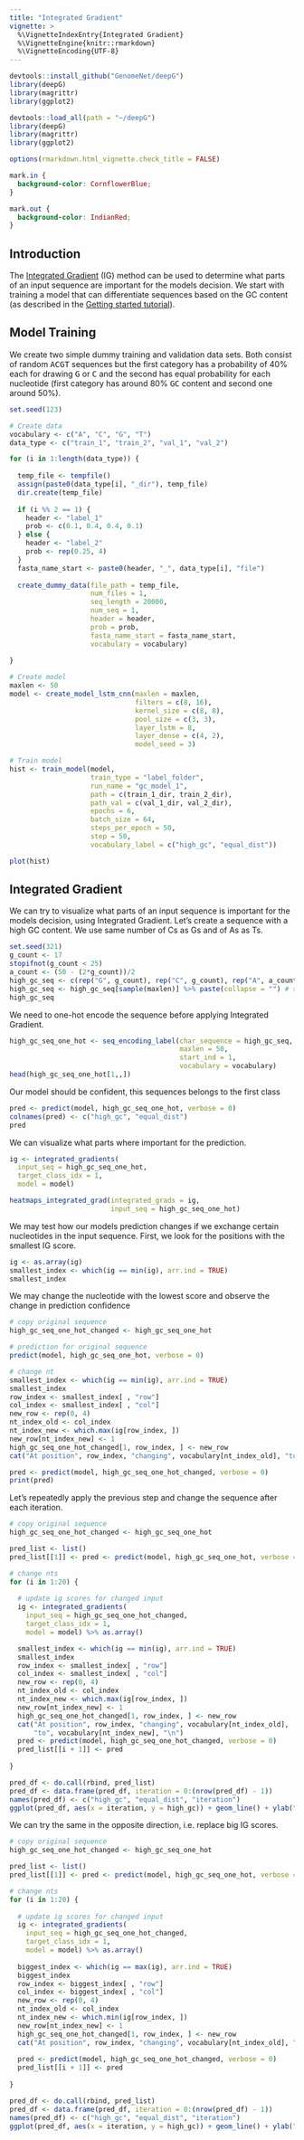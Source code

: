 ```yaml
---
title: "Integrated Gradient"
vignette: >
  %\VignetteIndexEntry{Integrated Gradient}
  %\VignetteEngine{knitr::rmarkdown}
  %\VignetteEncoding{UTF-8}
---
```


```r
devtools::install_github("GenomeNet/deepG")
library(deepG)
library(magrittr)
library(ggplot2)
```

```r
devtools::load_all(path = "~/deepG")
library(deepG)
library(magrittr)
library(ggplot2)
```
```r
options(rmarkdown.html_vignette.check_title = FALSE)
```

```css
mark.in {
  background-color: CornflowerBlue;
}

mark.out {
  background-color: IndianRed;
}

```

## Introduction 

The  <a href="https://arxiv.org/abs/1703.01365">Integrated Gradient</a> (IG) method can be used to determine what parts of an input sequence are important for the models decision.
We start with training a model that can differentiate sequences based on the GC content 
(as described in the <a href="getting_started.html">Getting started tutorial</a>). 


## Model Training

We create two simple dummy training and validation data sets. Both consist of random <tt>ACGT</tt> sequences but the first category has 
a probability of 40% each for drawing <tt>G</tt> or <tt>C</tt> and the second has equal probability for each nucleotide (first category has around 80% <tt>GC</tt> content and second one around 50%).   

```r
set.seed(123)

# Create data 
vocabulary <- c("A", "C", "G", "T")
data_type <- c("train_1", "train_2", "val_1", "val_2")

for (i in 1:length(data_type)) {
  
  temp_file <- tempfile()
  assign(paste0(data_type[i], "_dir"), temp_file)
  dir.create(temp_file)
  
  if (i %% 2 == 1) {
    header <- "label_1"
    prob <- c(0.1, 0.4, 0.4, 0.1)
  } else {
    header <- "label_2"
    prob <- rep(0.25, 4)
  }
  fasta_name_start <- paste0(header, "_", data_type[i], "file")
  
  create_dummy_data(file_path = temp_file,
                    num_files = 1,
                    seq_length = 20000, 
                    num_seq = 1,
                    header = header,
                    prob = prob,
                    fasta_name_start = fasta_name_start,
                    vocabulary = vocabulary)
  
}

# Create model
maxlen <- 50
model <- create_model_lstm_cnn(maxlen = maxlen,
                               filters = c(8, 16),
                               kernel_size = c(8, 8),
                               pool_size = c(3, 3),
                               layer_lstm = 8,
                               layer_dense = c(4, 2),
                               model_seed = 3)

# Train model
hist <- train_model(model,
                    train_type = "label_folder",
                    run_name = "gc_model_1",
                    path = c(train_1_dir, train_2_dir),
                    path_val = c(val_1_dir, val_2_dir),
                    epochs = 6, 
                    batch_size = 64,
                    steps_per_epoch = 50, 
                    step = 50, 
                    vocabulary_label = c("high_gc", "equal_dist"))

plot(hist)
```


## Integrated Gradient

We can try to visualize what parts of an input sequence is important for the models decision, using Integrated Gradient.
Let's create a sequence with a high GC content. We use same number of Cs as Gs and of As as Ts.

```r
set.seed(321)
g_count <- 17
stopifnot(g_count < 25)
a_count <- (50 - (2*g_count))/2  
high_gc_seq <- c(rep("G", g_count), rep("C", g_count), rep("A", a_count), rep("T", a_count))
high_gc_seq <- high_gc_seq[sample(maxlen)] %>% paste(collapse = "") # shuffle nt order
high_gc_seq
```

We need to one-hot encode the sequence before applying Integrated Gradient.

```r
high_gc_seq_one_hot <- seq_encoding_label(char_sequence = high_gc_seq,
                                          maxlen = 50,
                                          start_ind = 1,
                                          vocabulary = vocabulary)
head(high_gc_seq_one_hot[1,,])
```

Our model should be confident, this sequences belongs to the first class

```r
pred <- predict(model, high_gc_seq_one_hot, verbose = 0)
colnames(pred) <- c("high_gc", "equal_dist")
pred
```

We can visualize what parts where important for the prediction.

```r
ig <- integrated_gradients(
  input_seq = high_gc_seq_one_hot,
  target_class_idx = 1,
  model = model)

heatmaps_integrated_grad(integrated_grads = ig,
                         input_seq = high_gc_seq_one_hot)
```

We may test how our models prediction changes if we exchange certain nucleotides in the input sequence.
First, we look for the positions with the smallest IG score.

```r
ig <- as.array(ig)
smallest_index <- which(ig == min(ig), arr.ind = TRUE)
smallest_index
```

We may change the nucleotide with the lowest score and observe the change in prediction confidence

```r
# copy original sequence
high_gc_seq_one_hot_changed <- high_gc_seq_one_hot 

# prediction for original sequence
predict(model, high_gc_seq_one_hot, verbose = 0)

# change nt
smallest_index <- which(ig == min(ig), arr.ind = TRUE)
smallest_index
row_index <- smallest_index[ , "row"]
col_index <- smallest_index[ , "col"]               
new_row <- rep(0, 4)
nt_index_old <- col_index
nt_index_new <- which.max(ig[row_index, ])
new_row[nt_index_new] <- 1
high_gc_seq_one_hot_changed[1, row_index, ] <- new_row
cat("At position", row_index, "changing", vocabulary[nt_index_old], "to", vocabulary[nt_index_new], "\n")

pred <- predict(model, high_gc_seq_one_hot_changed, verbose = 0)
print(pred)
```

Let's repeatedly apply the previous step and change the sequence after each iteration.

```r
# copy original sequence
high_gc_seq_one_hot_changed <- high_gc_seq_one_hot 

pred_list <- list()
pred_list[[1]] <- pred <- predict(model, high_gc_seq_one_hot, verbose = 0)

# change nts
for (i in 1:20) {
  
  # update ig scores for changed input
  ig <- integrated_gradients(
    input_seq = high_gc_seq_one_hot_changed,
    target_class_idx = 1,
    model = model) %>% as.array()

  smallest_index <- which(ig == min(ig), arr.ind = TRUE)
  smallest_index
  row_index <- smallest_index[ , "row"]
  col_index <- smallest_index[ , "col"]               
  new_row <- rep(0, 4)
  nt_index_old <- col_index
  nt_index_new <- which.max(ig[row_index, ])
  new_row[nt_index_new] <- 1
  high_gc_seq_one_hot_changed[1, row_index, ] <- new_row
  cat("At position", row_index, "changing", vocabulary[nt_index_old],
      "to", vocabulary[nt_index_new], "\n")
  pred <- predict(model, high_gc_seq_one_hot_changed, verbose = 0)
  pred_list[[i + 1]] <- pred 
 
}

pred_df <- do.call(rbind, pred_list)
pred_df <- data.frame(pred_df, iteration = 0:(nrow(pred_df) - 1))
names(pred_df) <- c("high_gc", "equal_dist", "iteration")
ggplot(pred_df, aes(x = iteration, y = high_gc)) + geom_line() + ylab("high GC confidence")

```

We can try the same in the opposite direction, i.e. replace big IG scores.

```r
# copy original sequence
high_gc_seq_one_hot_changed <- high_gc_seq_one_hot 

pred_list <- list()
pred_list[[1]] <- pred <- predict(model, high_gc_seq_one_hot, verbose = 0)

# change nts
for (i in 1:20) {
  
  # update ig scores for changed input
  ig <- integrated_gradients(
    input_seq = high_gc_seq_one_hot_changed,
    target_class_idx = 1,
    model = model) %>% as.array()
  
  biggest_index <- which(ig == max(ig), arr.ind = TRUE)
  biggest_index
  row_index <- biggest_index[ , "row"]
  col_index <- biggest_index[ , "col"]               
  new_row <- rep(0, 4)
  nt_index_old <- col_index
  nt_index_new <- which.min(ig[row_index, ])
  new_row[nt_index_new] <- 1
  high_gc_seq_one_hot_changed[1, row_index, ] <- new_row
  cat("At position", row_index, "changing", vocabulary[nt_index_old], "to", vocabulary[nt_index_new], "\n")
  
  pred <- predict(model, high_gc_seq_one_hot_changed, verbose = 0)
  pred_list[[i + 1]] <- pred 
 
}

pred_df <- do.call(rbind, pred_list)
pred_df <- data.frame(pred_df, iteration = 0:(nrow(pred_df) - 1))
names(pred_df) <- c("high_gc", "equal_dist", "iteration")
ggplot(pred_df, aes(x = iteration, y = high_gc)) + geom_line() + ylab("high GC confidence")
```

